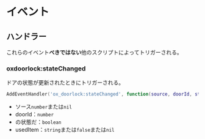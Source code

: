 # イベント

## ハンドラー

これらのイベント**べきではない**他のスクリプトによってトリガーされる。

### oxdoorlock:stateChanged

ドアの状態が更新されたときにトリガーされる。

```lua
AddEventHandler('ox_doorlock:stateChanged', function(source, doorId, state, usedItem) end)
```

- ソース`number`または`nil`
- doorId：`number`
- の状態だ：`boolean`
- usedItem：`string`または`false`または`nil`
